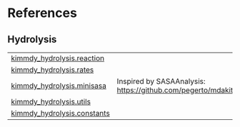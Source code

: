 # References {.doc .doc-index}

## Hydrolysis

| | |
| --- | --- |
| [kimmdy_hydrolysis.reaction](kimmdy_hydrolysis.reaction.qmd#kimmdy_hydrolysis.reaction) |  |
| [kimmdy_hydrolysis.rates](kimmdy_hydrolysis.rates.qmd#kimmdy_hydrolysis.rates) |  |
| [kimmdy_hydrolysis.minisasa](kimmdy_hydrolysis.minisasa.qmd#kimmdy_hydrolysis.minisasa) | Inspired by SASAAnalysis: <https://github.com/pegerto/mdakit_sasa> |
| [kimmdy_hydrolysis.utils](kimmdy_hydrolysis.utils.qmd#kimmdy_hydrolysis.utils) |  |
| [kimmdy_hydrolysis.constants](kimmdy_hydrolysis.constants.qmd#kimmdy_hydrolysis.constants) |  |